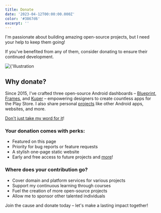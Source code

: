 ```yaml
---
title: Donate
date: '2023-04-12T00:00:00.000Z'
color: '#3867d6'
excerpt: ''
---
```


<div className="grid grid-cols-1 gap-12 tablet-sm:-mb-24 tablet-sm:items-center tablet-sm:gap-24 tablet-sm:[grid-template-columns:1fr_auto] max-w-full">
  <div className="flex flex-col gap-8 flex-1">
    <p>
      I'm passionate about building amazing open-source projects, but I need
      your help to keep them going!
    </p>
    <p>
      If you've benefited from any of them, consider donating to ensure their
      continued development.
    </p>
  </div>
  <Image
    src={'/media/donate/3.png'}
    alt={'Illustration of person with big heart'}
    size={144}
    className="[grid-row:1] tablet-sm:[grid-column:2] max-w-[192px] !my-0 tablet-sm:!-mt-8 mx-auto -scale-x-100 filter drop-shadow-doodle"
  />
</div>

<h2 className={'text-md'}>Why donate?</h2>

Since 2015, I've crafted three open-source Android dashboards – [Blueprint](https://github.com/jahirfiquitiva/blueprint), [Frames](https://github.com/jahirfiquitiva/frames), and [Kuper](https://github.com/jahirfiquitiva/kuper) – empowering designers to create countless apps for the Play Store. I also share personal [projects](/projects) like other Android apps, websites, and more.

[Don't just take my word for it](#testimonials)!

<h3 className={'text-sm'}>Your donation comes with perks:</h3>

- Featured on this page
- Priority for bug reports or feature requests
- A stylish one-page static website
- Early and free access to future projects and [more](https://github.com/sponsors/jahirfiquitiva/)!

<h3 className={'text-sm'}>Where does your contribution go?</h3>

- Cover domain and platform services for various projects
- Support my continuous learning through courses
- Fuel the creation of more open-source projects
- Allow me to sponsor other talented individuals

Join the cause and donate today – let's make a lasting impact together!
